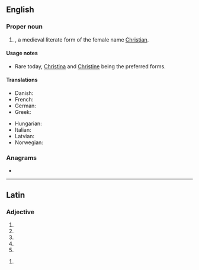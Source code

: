 {{also|christiana}}
==English==

===Proper noun===
{{en-proper noun}}

# {{given name|female|from=Ancient Greek}}, a medieval literate form of the female name [[Christian]].

====Usage notes====
* Rare today, [[Christina]] and [[Christine]] being the preferred forms.

====Translations====
{{trans-top|a female given name}}
* Danish: {{t|da|Kristiane}}
* French: {{t+|fr|Christiane}}
* German: {{t|de|Christiane}}
* Greek: {{t|el|Χρηστιάνα}}
{{trans-mid}}
* Hungarian: {{t|hu|Krisztiána}}
* Italian: {{t+|it|Cristiana|f}}
* Latvian: {{t|lv|Kristiāna|f}}
* Norwegian: {{t+|no|Kristiane}}
{{trans-bottom}}

===Anagrams===
* {{anagrams|en|arachnitis}}

----

==Latin==

===Adjective===
{{la-adj-form|Christiāna}}

# {{inflection of|Christiānus||nom|f|s|lang=la}}
# {{inflection of|Christiānus||nom|n|p|lang=la}}
# {{inflection of|Christiānus||acc|n|p|lang=la}}
# {{inflection of|Christiānus||voc|f|s|lang=la}}
# {{inflection of|Christiānus||voc|n|p|lang=la}}

{{la-adj-form|Christiānā}}

# {{inflection of|Christiānus||abl|f|s|lang=la}}